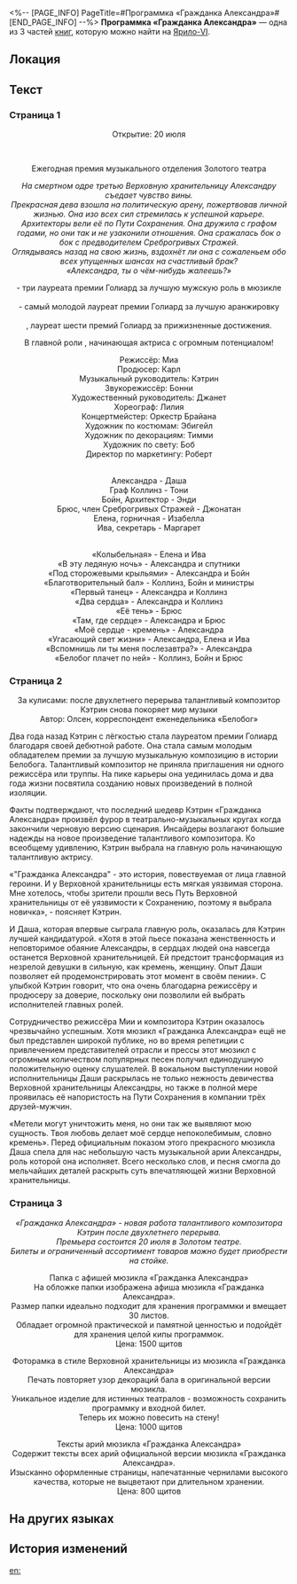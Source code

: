 <%-- [PAGE_INFO]
PageTitle=#Программка «Гражданка Александра»#
[END_PAGE_INFO] --%>
{{Дополнить}}
{{Книга Инфобокс
|id           = 012
|Название     = 
|Изображение  = Предмет Записи.png
|Мир          = Ярило-VI
|Томов        = 3
|Автор        = <!--нужно добавить-->
|Описание     = Программка «Гражданка Александра» выдаётся бесплатно при покупке билета.
|Том1         = {{tx}}
|Источник1    = {{tx|Отсутствует источник}}
|Том2         = {{tx}}
|Источник2    = {{tx|Отсутствует источник}}
|Том3         = {{tx}}
|Источник3    = {{tx|Отсутствует источник}}
|Персонажи    = 
|Фракции      = 
}}
'''Программка «Гражданка Александра»''' — одна из 3 частей [[Книги|книг]], которую можно найти на [[Ярило-VI]].

==Локация==
{{Отметка карты|<!--название карты-->|<!--id отметки-->}}

==Текст==
===Страница 1===
<div align="center">Открытие: 20 июля

{{Размер|36|Золотой театр}}<br />
''{{Размер|18|Административный район, проспект Алисы, 22}}''

Ежегодная премия музыкального отделения Золотого театра<br />
{{Размер|50|«Гражданка Александра»}}

''На смертном одре третью Верховную хранительницу Александру съедает чувство вины.''<br />
''Прекрасная дева взошла на политическую арену, пожертвовав личной жизнью. Она изо всех сил стремилась к успешной карьере.''<br />
''Архитекторы вели её по Пути Сохранения. Она дружила с графом годами, но они так и не узаконили отношения. Она сражалась бок о бок с предводителем Среброгривых Стражей.''<br />
''Оглядываясь назад на свою жизнь, вздохнёт ли она с сожаленьем обо всех упущенных шансах на счастливый брак?''<br />
''«Александра, ты о чём-нибудь жалеешь?»''

{{Размер|32|Тони, Энди и Джонатан}} - три лауреата премии Голиард за лучшую мужскую роль в мюзикле<br />
{{Размер|32|БЕСПРЕЦЕДЕНТНАЯ совместная работа}}<br />
{{Размер|32|Кэтрин}} - самый молодой лауреат премии Голиард за лучшую аранжировку<br />
{{Размер|32|НАСТОЯЩИЙ ШЕДЕВР после двухлетнего перерыва}}<br />
{{Размер|32|Оливия}}, лауреат шести премий Голиард за прижизненные достижения.<br />
{{Размер|32|Лучшие рекомендации!}}

В главной роли {{Размер|32|Даша}}, начинающая актриса с огромным потенциалом!<br />
{{Размер|32|}}

Режиссёр: Миа<br />
Продюсер: Карл<br />
Музыкальный руководитель: Кэтрин<br />
Звукорежиссёр: Бонни<br />
Художественный руководитель: Джанет<br />
Хореограф: Лилия<br />
Концертмейстер: Оркестр Брайана<br />
Художник по костюмам: Эбигейл<br />
Художник по декорациям: Тимми<br />
Художник по свету: Боб<br />
Директор по маркетингу: Роберт

{{Размер|32|В ролях:}}<br />
Александра - Даша<br />
Граф Коллинз - Тони<br />
Бойн, Архитектор - Энди<br />
Брюс, член Среброгривых Стражей - Джонатан<br />
Елена, горничная - Изабелла<br />
Ива, секретарь - Маргарет

{{Размер|32|Концертная программа:}}<br />
«Колыбельная» - Елена и Ива<br />
«В эту ледяную ночь» - Александра и спутники<br />
«Под сторожевыми крыльями» - Александра и Бойн<br />
«Благотворительный бал» - Коллинз, Бойн и министры<br />
«Первый танец» - Александра и Коллинз<br />
«Два сердца» - Александра и Коллинз<br />
«Её тень» - Брюс<br />
«Там, где сердце» - Александра и Брюс<br />
«Моё сердце - кремень» - Александра<br />
«Угасающий свет жизни» - Александра, Елена и Ива<br />
«Вспомнишь ли ты меня послезавтра?» - Александра<br />
«Белобог плачет по ней» - Коллинз, Бойн и Брюс </div>

===Страница 2===
<div align="center">За кулисами: после двухлетнего перерыва талантливый композитор Кэтрин снова покоряет мир музыки<br />
Автор: Олсен, корреспондент еженедельника «Белобог»</div>

Два года назад Кэтрин с лёгкостью стала лауреатом премии Голиард благодаря своей дебютной работе. Она стала самым молодым обладателем премии за лучшую музыкальную композицию в истории Белобога. Талантливый композитор не приняла приглашения ни одного режиссёра или труппы. На пике карьеры она уединилась дома и два года жизни посвятила созданию новых произведений в полной изоляции.

Факты подтверждают, что последний шедевр Кэтрин «Гражданка Александра» произвёл фурор в театрально-музыкальных кругах когда закончили черновую версию сценария. Инсайдеры возлагают большие надежды на новое произведение талантливого композитора. Ко всеобщему удивлению, Кэтрин выбрала на главную роль начинающую талантливую актрису.

«"Гражданка Александра" - это история, повествуемая от лица главной героини. И у Верховной хранительницы есть мягкая уязвимая сторона. Мне хотелось, чтобы зрители прошли весь Путь Верховной хранительницы от её уязвимости к Сохранению, поэтому я выбрала новичка», - поясняет Кэтрин.

И Даша, которая впервые сыграла главную роль, оказалась для Кэтрин лучшей кандидатурой. «Хотя в этой пьесе показана женственность и неповторимое обаяние Александры, в сердцах людей она навсегда останется Верховной хранительницей. Ей предстоит трансформация из незрелой девушки в сильную, как кремень, женщину. Опыт Даши позволяет ей продемонстрировать этот момент в своём пении». С улыбкой Кэтрин говорит, что она очень благодарна режиссёру и продюсеру за доверие, поскольку они позволили ей выбрать исполнителей главных ролей.

Сотрудничество режиссёра Мии и композитора Кэтрин оказалось чрезвычайно успешным. Хотя мюзикл «Гражданка Александра» ещё не был представлен широкой публике, но во время репетиции с привлечением представителей отрасли и прессы этот мюзикл с огромным количеством популярных песен получил единодушную положительную оценку слушателей. В вокальном выступлении новой исполнительницы Даши раскрылась не только нежность девичества Верховной хранительницы Александры, но также в полной мере проявилась её напористость на Пути Сохранения в компании трёх друзей-мужчин.

«Метели могут уничтожить меня, но они так же выявляют мою сущность. Твоя любовь делает моё сердце непоколебимым, словно кремень». Перед официальным показом этого прекрасного мюзикла Даша спела для нас небольшую часть музыкальной арии Александры, роль которой она исполняет. Всего несколько слов, и песня смогла до мельчайших деталей раскрыть суть впечатляющей жизни Верховной хранительницы.

===Страница 3===
<div align="center">''«Гражданка Александра» - новая работа талантливого композитора Кэтрин после двухлетнего перерыва.''<br />
''Премьера состоится 20 июля в Золотом театре.''<br />
''Билеты и ограниченный ассортимент товаров можно будет приобрести на стойке.''

Папка с афишей мюзикла «Гражданка Александра»<br />
На обложке папки изображена афиша мюзикла «Гражданка Александра».<br />
Размер папки идеально подходит для хранения программки и вмещает 30 листов.<br />
Обладает огромной практической и памятной ценностью и подойдёт для хранения целой кипы программок.<br />
Цена: 1500 щитов

Фоторамка в стиле Верховной хранительницы из мюзикла «Гражданка Александра»<br />
Печать повторяет узор декораций бала в оригинальной версии мюзикла.<br />
Уникальное изделие для истинных театралов - возможность сохранить программку и входной билет.<br />
Теперь их можно повесить на стену!<br />
Цена: 1000 щитов

Тексты арий мюзикла «Гражданка Александра»<br />
Содержит тексты всех арий официальной версии мюзикла «Гражданка Александра».<br />
Изысканно оформленные страницы, напечатанные чернилами высокого качества, которые не выцветают при длительном хранении.<br />
Цена: 800 щитов</div>

==На других языках==
{{На других языках
|en   = ''Citizen Alexandra'' Program
|zhs  = 《公民亚历珊德拉》场刊
|zht  = 《公民亞歷珊德拉》場刊
|ja   = 『市民アレキサンドラ』のパンフレット
|ko   = ≪시민 알렉산드라≫ 팸플릿
|es   = Programa de «Ciudadana Alexandra»
|fr   = Programme de ''Citoyenne Alexandra''
|ru   = Программка «Гражданка Александра»
|th   = โบรชัวร์ "พลเมือง Alexandra"
|vi   = Tờ Gấp Công Dân Alexandra
|de   = Programmheft für „Bürgerin Alexandra“
|id   = Buklet "Warga Negara Alexandra"
|pt   = Programa de "Cidadã Alexandra"
}}

==История изменений==
{{История изменений|3.5}}

[[en:]]